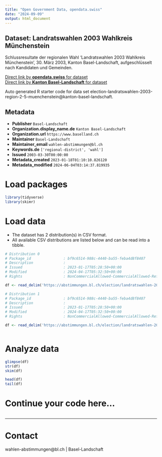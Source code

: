 ```yaml
---
title: "Open Government Data, opendata.swiss"
date: "2024-09-09"
output: html_document
---
```


## Dataset: Landratswahlen 2003 Wahlkreis Münchenstein

Schlussresultate der regionalen Wahl 'Landratswahlen 2003 Wahlkreis Münchenstein', 30. März 2003, Kanton Basel-Landschaft, aufgeschlüsselt nach Kandidaten und Gemeinden.

[Direct link by **opendata.swiss** for dataset](https://opendata.swiss/de/dataset/landratswahlen-2003-wahlkreis-munchenstein)<br>
[Direct link by **Kanton Basel-Landschaft** for dataset](https://abstimmungen.bl.ch/election/landratswahlen-2003-region-2-5-muenchenstein/data)

Auto generated R starter code for data set election-landratswahlen-2003-region-2-5-muenchenstein@kanton-basel-landschaft.

## Metadata

- **Publisher** `Basel-Landschaft`
- **Organization.display_name.de** `Kanton Basel-Landschaft`
- **Organization.url** `https://www.baselland.ch`
- **Maintainer** `Basel-Landschaft`
- **Maintainer_email** `wahlen-abstimmungen@bl.ch`
- **Keywords.de** `['regional-district', 'wahl']`
- **Issued** `2003-03-30T00:00:00`
- **Metadata_created** `2023-01-18T01:10:10.826120`
- **Metadata_modified** `2024-06-04T03:14:37.819935`


# Load packages

```r

library(tidyverse)
library(skimr)

```

# Load data

-   The dataset has 2 distribution(s) in CSV format.
-   All available CSV distributions are listed below and can be read into a tibble.

```r

# Distribution 0
# Package_id               : bf9c6514-988c-4440-ba55-feba4d8f8407
# Description              : 
# Issued                   : 2023-01-17T05:28:50+00:00
# Modified                 : 2024-04-17T05:32:50+00:00
# Rights                   : NonCommercialAllowed-CommercialAllowed-ReferenceRequired

df <- read_delim('https://abstimmungen.bl.ch/election/landratswahlen-2003-region-2-5-muenchenstein/data-parties-csv')

# Distribution 1
# Package_id               : bf9c6514-988c-4440-ba55-feba4d8f8407
# Description              : 
# Issued                   : 2023-01-17T05:28:50+00:00
# Modified                 : 2024-04-17T05:32:50+00:00
# Rights                   : NonCommercialAllowed-CommercialAllowed-ReferenceRequired

df <- read_delim('https://abstimmungen.bl.ch/election/landratswahlen-2003-region-2-5-muenchenstein/data-csv')



```

# Analyze data

```r

glimpse(df)
str(df)
skim(df)

head(df)
tail(df)

```

# Continue your code here...

```r

```

------------------------------------------------------------------------

# Contact

wahlen-abstimmungen@bl.ch | Basel-Landschaft

